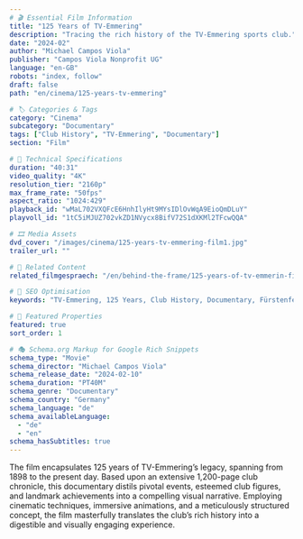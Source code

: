 ---
# 🎬 Essential Film Information
title: "125 Years of TV-Emmering"
description: "Tracing the rich history of the TV-Emmering sports club."
date: "2024-02"
author: "Michael Campos Viola"
publisher: "Campos Viola Nonprofit UG"
language: "en-GB"
robots: "index, follow"
draft: false
path: "en/cinema/125-years-tv-emmering"

# 🏷 Categories & Tags
category: "Cinema"
subcategory: "Documentary"
tags: ["Club History", "TV-Emmering", "Documentary"]
section: "Film"

# 🎥 Technical Specifications
duration: "40:31"
video_quality: "4K"
resolution_tier: "2160p"
max_frame_rate: "50fps"
aspect_ratio: "1024:429"
playback_id: "wMaL702VXQFcE6HnhIlyHt9MYsIDlOvWqA9EioQmDLuY"
playvoll_id: "1tC5iMJUZ702vkZD1NVycx8BifV72S1dXKMl2TFcwQQA"

# 🎞️ Media Assets
dvd_cover: "/images/cinema/125-years-tv-emmering-film1.jpg"
trailer_url: ""

# 🔗 Related Content
related_filmgespraech: "/en/behind-the-frame/125-years-of-tv-emmerin-film/"

# 🚀 SEO Optimisation
keywords: "TV-Emmering, 125 Years, Club History, Documentary, Fürstenfeldbruck"

# 🌟 Featured Properties
featured: true
sort_order: 1

# 🎭 Schema.org Markup for Google Rich Snippets
schema_type: "Movie"
schema_director: "Michael Campos Viola"
schema_release_date: "2024-02-10"
schema_duration: "PT40M"
schema_genre: "Documentary"
schema_country: "Germany"
schema_language: "de"
schema_availableLanguage:
  - "de"
  - "en"
schema_hasSubtitles: true
---

The film encapsulates 125 years of TV-Emmering’s legacy, spanning from 1898 to the present day. Based upon an extensive 1,200-page club chronicle, this documentary distils pivotal events, esteemed club figures, and landmark achievements into a compelling visual narrative. Employing cinematic techniques, immersive animations, and a meticulously structured concept, the film masterfully translates the club’s rich history into a digestible and visually engaging experience.
